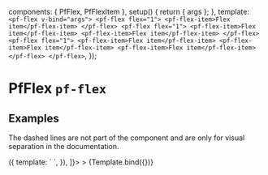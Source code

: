 

  components: { PfFlex, PfFlexItem },
  setup() {
    return { args };
  },
  template: `
    <pf-flex v-bind="args">
      <pf-flex flex="1">
        <pf-flex-item>Flex item</pf-flex-item>
      </pf-flex>
      <pf-flex flex="1">
        <pf-flex-item>Flex item</pf-flex-item>
        <pf-flex-item>Flex item</pf-flex-item>
      </pf-flex>
      <pf-flex flex="1">
        <pf-flex-item>Flex item</pf-flex-item>
        <pf-flex-item>Flex item</pf-flex-item>
        <pf-flex-item>Flex item</pf-flex-item>
      </pf-flex>
    </pf-flex>
  `,
});


<Meta title="Layouts/Flex" component={PfFlex} subcomponents={{PfFlexItem}} />

# PfFlex `pf-flex`

## Examples

The dashed lines are not part of the component and are only for visual separation in the documentation.

<Canvas>
  <Story
    name="Flex"
    decorators={[
      () => ({
        template: `
          <story class="docs-layout-outline" />
        `,
      }),
    ]}>
  >
    {Template.bind({})}
  </Story>
</Canvas>

<ArgsTable story="Flex" />
